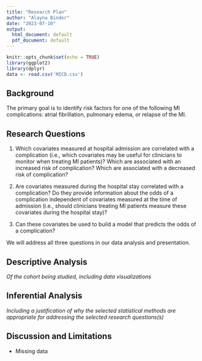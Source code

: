 ```yaml
---
title: "Research Plan"
author: "Alayna Binder"
date: "2023-07-10"
output:
  html_document: default
  pdf_document: default
---
```


```r
knitr::opts_chunk$set(echo = TRUE)
library(ggplot2)
library(dplyr)
data <- read.csv('MICD.csv')
```

## Background

The primary goal is to identify risk factors for one of the following MI complications: atrial fibrillation, pulmonary edema, or relapse of the MI.

## Research Questions

1. Which covariates measured at hospital admission are correlated with a complication (i.e., which covariates may be useful for clinicians to monitor when treating MI patients)? Which are associated with an increased risk of complication? Which are associated with a decreased risk of complication?

2. Are covariates measured during the hospital stay correlated with a complication? Do they provide information about the odds of a complication independent of covariates measured at the time of admission (i.e., should clinicians treating MI patients measure these covariates during the hospital stay)?

3. Can these covariates be used to build a model that predicts the odds of a complication?

We will address all three questions in our data analysis and presentation.

## Descriptive Analysis
*Of the cohort being studied, including data visualizations*

## Inferential Analysis
*Including a justification of why the selected statistical methods are appropriate for addressing the selected research questions(s)*

## Discussion and Limitations

* Missing data


